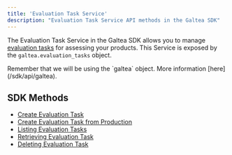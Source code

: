 ```yaml
---
title: 'Evaluation Task Service'
description: "Evaluation Task Service API methods in the Galtea SDK"
---
```


The Evaluation Task Service in the Galtea SDK allows you to manage [evaluation tasks](/concepts/product/evaluation/task) for assessing your products.
This Service is exposed by the `galtea.evaluation_tasks` object.

<Info>
  Remember that we will be using the `galtea` object. More information [here](/sdk/api/galtea).
</Info>

## SDK Methods
- [Create Evaluation Task](/sdk/api/evaluation-task/create)
- [Create Evaluation Task from Production](/sdk/api/evaluation-task/create-from-production)
- [Listing Evaluation Tasks](/sdk/api/evaluation-task/list)
- [Retrieving Evaluation Task](/sdk/api/evaluation-task/get)
- [Deleting Evaluation Task](/sdk/api/evaluation-task/delete)
